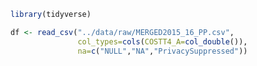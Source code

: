 ```r
library(tidyverse)
```


```r
df <- read_csv("../data/raw/MERGED2015_16_PP.csv",
               col_types=cols(COSTT4_A=col_double()),
               na=c("NULL","NA","PrivacySuppressed"))
```
